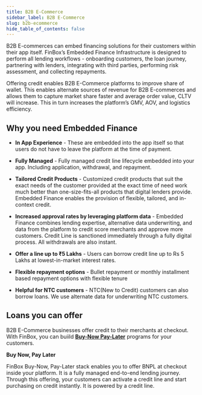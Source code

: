 ```yaml
---
title: B2B E-Commerce
sidebar_label: B2B E-Commerce
slug: b2b-ecommerce
hide_table_of_contents: false
---
```



B2B E-commerces can embed financing solutions for their customers within their app itself. FinBox’s Embedded Finance Infrastructure is designed to perform all lending workflows - onboarding customers, the loan journey, partnering with lenders, integrating with third parties, performing risk assessment, and collecting repayments.

Offering credit enables B2B E-Commerce platforms to improve share of wallet. This enables alternate sources of revenue for B2B E-commerces and allows them to capture market share faster and average order value, CLTV will increase. This in turn increases the platform’s GMV, AOV, and logistics efficiency.

## Why you need Embedded Finance

* **In App Experience** - These are embedded into the app itself so that users do not have to leave the platform at the time of payment.

* **Fully Managed** - Fully managed credit line lifecycle embedded into your app. Including application, withdrawal, and repayment.

* **Tailored Credit Products** - Customized credit products that suit the exact needs of the customer provided at the exact time of need work much better than one-size-fits-all products that digital lenders provide. Embedded Finance enables the provision of flexible, tailored, and in-context credit.

* **Increased approval rates by leveraging platform data** - Embedded Finance combines lending expertise, alternative data underwriting, and data from the platform to credit score merchants and approve more customers. Credit Line is sanctioned immediately through a fully digital process. All withdrawals are also instant.

* **Offer a line up to ₹5 Lakhs** - Users can borrow credit line up to Rs 5 Lakhs at lowest-in-market interest rates.

* **Flexible repayment options** - Bullet repayment or monthly installment based repayment options with flexible tenure

* **Helpful for NTC customers** - NTC(New to Credit) customers can also borrow loans. We use alternate data for underwriting NTC customers.


## Loans you can offer 

B2B E-Commerce businesses offer credit to their merchants at checkout. With FinBox, you can buiild [**Buy-Now Pay-Later**](/build/buy-now-pay-later) programs
for your customers.

**Buy Now, Pay Later**

FinBox Buy-Now, Pay-Later stack enables you to offer BNPL at checkout inside your platform. It is a fully managed end-to-end lending journey. Through this offering, your customers can activate a credit line and start purchasing on credit instantly. It is powered by a credit line.

<!---
## Impact

* BNPL enables alternate sources of revenue
* Allows the platform to capture market share faster
* Increased average order value, CLTV
* Allows the platform to capture market share faster
* This in turn increases the platform’s GMV, AOV, and logistics efficiency.
* Offering credit enables B2B E-Commerce platforms to improve share of wallet, which has multiple downstream effects
* Offering credit strengthens the relationship between platform and merchants

-->



